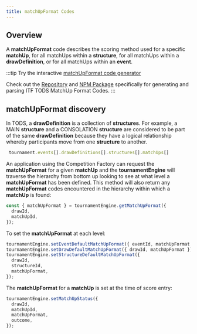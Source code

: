 ```yaml
---
title: matchUpFormat Codes
---
```


## Overview

A **matchUpFormat** code describes the scoring method used for a specific **matchUp**, for all matchUps within a **structure**, for all matchUps within a **drawDefinition**, or for all matchUps within an **event**.

:::tip
Try the interactive [matchUpFormat code generator](https://courthive.github.io/tods-matchup-format-code/example)

Check out the [Repository](https://github.com/CourtHive/tods-matchup-format-code) and [NPM Package](https://www.npmjs.com/package/tods-matchup-format-code) specifically for generating and parsing ITF TODS MatchUp Format Codes.
:::

## matchUpFormat discovery

In TODS, a **drawDefinition** is a collection of **structures**. For example, a MAIN **structure** and a CONSOLATION **structure** are considered to be part of the same **drawDefinition** because they have a logical relationship whereby participants move from one **structure** to another.

```js
 tournament.events[].drawDefinitions[].structures[].matchUps[]
```

An application using the Competition Factory can request the **matchUpFormat** for a given **matchUp** and the **tournamentEngine** will traverse the hierarchy from bottom up looking to see at what level a **matchUpFormat** has been defined. This method will also return any **matchUpFormat** codes encountered in the hierarchy within which a **matchUp** is found:

```js
const { matchUpFormat } = tournamentEngine.getMatchUpFormat({
  drawId,
  matchUpId,
});
```

To set the **matchUpFormat** at each level:

```js
tournamentEngine.setEventDefaultMatchUpFormat({ eventId, matchUpFormat });
tournamentEngine.setDrawDefaultMatchUpFormat({ drawId, matchUpFormat });
tournamentEngine.setStructureDefaultMatchUpFormat({
  drawId,
  structureId,
  matchUpFormat,
});
```

The **matchUpFormat** for a **matchUp** is set at the time of score entry:

```js
tournamentEngine.setMatchUpStatus({
  drawId,
  matchUpId,
  matchUpFormat,
  outcome,
});
```
